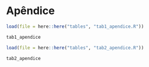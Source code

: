 # Apêndice{-}

```r
load(file = here::here("tables", "tab1_apendice.R"))
```

```r
tab1_apendice
```


```r
load(file = here::here("tables", "tab2_apendice.R"))
```


```r
tab2_apendice
```

